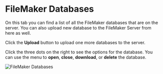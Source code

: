 
# FileMaker Databases

On this tab you can find a list of all the FileMaker databases that are on the server. You can also upload new database to the FileMaker Server from here as well.

Click the **Upload** button to upload one more databases to the server.

Click the three dots on the right to see the options for the database. You can use the menu to **open**, **close**, **download**, or **delete** the database.

![FileMaker Databases](/img/ottofms/console/fms-databases.png)
